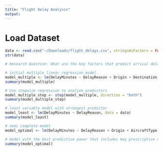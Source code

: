 ```yaml
---
title: "Flight Delay Analysis"
output: 
---
```


# Load Dataset
```r
data <- read.csv("~/Downloads/flight_delays.csv", stringsAsFactors = FALSE)
str(data)
```

```r
# Research Question: What are the key factors that predict arrival delays?

# initial multiple linear regression model.
model_multiple <- lm(DelayMinutes ~ DelayReason + Origin + Destination + AircraftType + Airline + Cancelled + Distance + Diverted, data = data)
summary(model_multiple)

# Use stepwise regression to analyze predictors
model_multiple_step <- step(model_multiple, direction = "both")
summary(model_multiple_step)
```

```r
# least variable model with strongest predictor
model_least <- lm(DelayMinutes ~ DelayReason, data = data)
summary(model_least)
```

```r
# semi complete model
model_optimal <- lm(DelayMinutes ~ DelayReason + Origin + AircraftType, data = data)

# model with the best predictive power that includes key prescriptive variables
summary(model_optimal)
```

